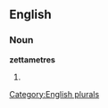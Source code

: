 ==English==

===Noun===
'''zettametres'''

# {{plural of|[[zettametre]]}}

[[Category:English plurals]]